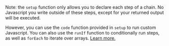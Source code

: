 Note: the `setup` function only allows you to declare each step of a chain. No Javascript you write outside of these steps, except for your returned output will be executed.

However, you can use the `code` function provided in `setup` to run custom Javascript. You can also use the `runIf` function to conditionally run steps, as well as `forEach` to iterate over arrays. [Learn more.](/reference/setup)
